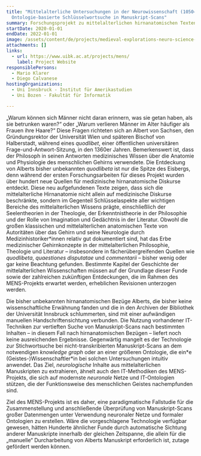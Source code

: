 ```yaml
---
title: "Mittelalterliche Untersuchungen in der Neurowissenschaft (1050–1450):
  Ontologie-basierte Schlüsselwortsuche in Manuskript-Scans"
summary: Forschungsprojekt zu mittelalterlichen hirnanatomischen Texten
startDate: 2020-01-01
endDate: 2022-01-01
image: /assets/content/de/projects/medieval-explorations-neuro-science-1050-1450-ontology-based-keyword-spotting-manuscript-scans/mens_02.png
attachments: []
links:
  - url: https://www.uibk.ac.at/projects/mens/
    label: Project Website
responsiblePersons:
  - Mario Klarer
  - Diego Calvanese
hostingOrganizations:
  - Uni Innsbruck - Institut für Amerikastudien
  - Uni Bozen - Fakultät für Informatik

---
```

„Warum können sich Männer nicht daran erinnern, was sie getan haben, als sie betrunken waren?“ oder „Warum verlieren Männer im Alter häufiger als Frauen ihre Haare?“ Diese Fragen richteten sich an Albert von Sachsen, den Gründungsrektor der Universität Wien und späteren Bischof von Halberstadt, während eines _quodlibet_, einer öffentlichen universitären Frage-und-Antwort-Sitzung, in den 1360er Jahren. Bemerkenswert ist, dass der Philosoph in seinen Antworten medizinisches Wissen über die Anatomie und Physiologie des menschlichen Gehirns verwendete. Die Entdeckung von Alberts bisher unbekannten _quodlibeta_ ist nur die Spitze des Eisbergs, denn während der ersten Forschungsarbeiten für dieses Projekt wurden über hundert neue Quellen für medizinische hirnanatomische Diskurse entdeckt. Diese neu aufgefundenen Texte zeigen, dass sich die mittelalterliche Hirnanatomie nicht allein auf medizinische Diskurse beschränkte, sondern im Gegenteil Schlüsselaspekte aller wichtigen Bereiche des mittelalterlichen Wissens prägte, einschließlich der Seelentheorien in der Theologie, der Erkenntnistheorie in der Philosophie und der Rolle von Imagination und Gedächtnis in der Literatur. Obwohl die großen klassischen und mittelalterlichen anatomischen Texte von Autoritäten über das Gehirn und seine Neurologie durch Medizinhistoriker\*innen relativ gut dokumentiert sind, hat das Erbe medizinischer Gehirnkonzepte in der mittelalterlichen Philosophie, Theologie und Literatur – insbesondere in fächerübergreifenden Quellen wie _quodlibeta_, _quaestiones disputatae_ und _commentarii_ – bisher wenig oder gar keine Beachtung gefunden. Bestimmte Kapitel der Geschichte der mittelalterlichen Wissenschaften müssen auf der Grundlage dieser Funde sowie der zahlreichen zukünftigen Entdeckungen, die im Rahmen des MENS-Projekts erwartet werden, erheblichen Revisionen unterzogen werden.

Die bisher unbekannten hirnanatomischen Bezüge Alberts, die bisher keine wissenschaftliche Erwähnung fanden und die in den Archiven der Bibliothek der Universität Innsbruck schlummerten, sind mit einer aufwändigen manuellen Handschriftensichtung verbunden. Die Nutzung vorhandener IT-Techniken zur vertieften Suche von Manuskript-Scans nach bestimmten Inhalten – in diesem Fall nach hirnanatomischen Bezügen – liefert noch keine ausreichenden Ergebnisse. Gegenwärtig mangelt es der Technologie zur Stichwortsuche bei nicht-transkribierten Manuskript-Scans an dem notwendigen _knowledge graph_ oder an einer größeren Ontologie, die ein\*e (Geistes-)Wissenschaftler\*in bei solchen Untersuchungen intuitiv anwendet. Das Ziel, _neurologische_ Inhalte aus mittelalterlichen Manuskripten zu extrahieren, ähnelt auch den IT-Methodiken des MENS-Projekts, die sich auf modernste _neuronale_ Netze und IT-Ontologien stützen, die der Funktionsweise des menschlichen Geistes nachempfunden sind.

Ziel des MENS-Projekts ist es daher, eine paradigmatische Fallstudie für die Zusammenstellung und anschließende Überprüfung von Manuskript-Scans großer Datenmengen unter Verwendung neuronaler Netze und formaler Ontologien zu erstellen. Wäre die vorgeschlagene Technologie verfügbar gewesen, hätten Hunderte ähnlicher Funde durch automatische Sichtung anderer Manuskripte innerhalb der gleichen Zeitspanne, die allein für die „manuelle“ Durcharbeitung von Alberts Manuskript erforderlich ist, zutage gefördert werden können.